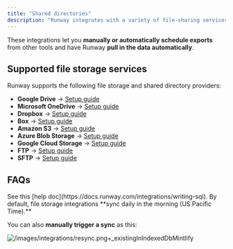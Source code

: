 ```yaml
---
title: "Shared directories"
description: "Runway integrates with a variety of file-sharing services, allowing you to seamlessly import data from external systems that may not have direct integrations with Runway. "
---
```


These integrations let you **manually or automatically schedule exports** from other tools and have Runway **pull in the data automatically**.

## Supported file storage services

Runway supports the following file storage and shared directory providers:

- **Google Drive** → [Setup guide](https://fivetran.com/docs/connectors/files/google-drive/setup-guide)
- **Microsoft OneDrive** → [Setup guide](https://fivetran.com/docs/connectors/files/one-drive/setup-guide)
- **Dropbox** → [Setup guide](https://fivetran.com/docs/connectors/files/dropbox/setup-guide)
- **Box** → [Setup guide](https://fivetran.com/docs/connectors/files/box/setup-guide)
- **Amazon S3** → [Setup guide](https://fivetran.com/docs/connectors/files/amazon-s3/setup-guide)
- **Azure Blob Storage** → [Setup guide](https://fivetran.com/docs/connectors/files/azure-blob-storage/setup-guide)
- **Google Cloud Storage** → [Setup guide](https://fivetran.com/docs/connectors/files/google-cloud-storage/setup-guide)
- **FTP** → [Setup guide](https://fivetran.com/docs/connectors/files/ftp)
- **SFTP** → [Setup guide](https://fivetran.com/docs/connectors/files/sftp)

## FAQs

<Accordion title="How do I write SQL in Runway?" icon="sparkles">
  See this [help doc](https://docs.runway.com/integrations/writing-sql).
</Accordion>

<Accordion title="How often do these integrations sync to Runway?" icon="sparkles">
  By default, file storage integrations **sync daily in the morning (US Pacific Time).**

  You can also **manually trigger a sync** as this:

  ![/images/integrations/resync.png\+\_existingInIndexedDbMintlify](/images/integrations/resync.png)
</Accordion>